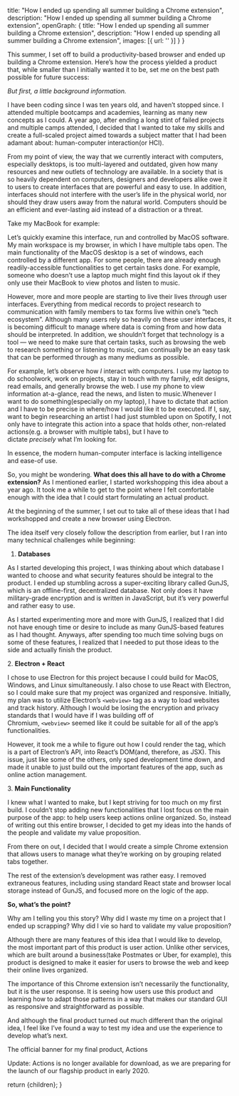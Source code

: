 
  title: "How I ended up spending all summer building a Chrome extension",
  description: "How I ended up spending all summer building a Chrome extension",
  openGraph: {
    title: "How I ended up spending all summer building a Chrome extension",
    description: "How I ended up spending all summer building a Chrome extension",
    images: [{ url: '' }]
  }
}

This summer, I set off to build a productivity-based browser and ended up building a Chrome extension. Here’s how the process yielded a product that, while smaller than I initially wanted it to be, set me on the best path possible for future success:

_But first, a little background information._

I have been coding since I was ten years old, and haven’t stopped since. I attended multiple bootcamps and academies, learning as many new concepts as I could. A year ago, after ending a long stint of failed projects and multiple camps attended, I decided that I wanted to take my skills and create a full-scaled project aimed towards a subject matter that I had been adamant about: human-computer interaction(or HCI).

From my point of view, the way that we currently interact with computers, especially desktops, is too multi-layered and outdated, given how many resources and new outlets of technology are available. In a society that is so heavily dependent on computers, designers and developers alike owe it to users to create interfaces that are powerful and easy to use. In addition, interfaces should not interfere with the user’s life in the physical world, nor should they draw users away from the natural world. Computers should be an efficient and ever-lasting aid instead of a distraction or a threat.

Take my MacBook for example:

<CldImage src="media/MyOldDesktopScreenshot.png" alt="The current state of my desktop" width="700" height="700" className="p-2 pt-0" />


Let’s quickly examine this interface, run and controlled by MacOS software. My main workspace is my browser, in which I have multiple tabs open. The main functionality of the MacOS desktop is a set of windows, each controlled by a different app. For some people, there are already enough readily-accessible functionalities to get certain tasks done. For example, someone who doesn’t use a laptop much might find this layout ok if they only use their MacBook to view photos and listen to music.

However, more and more people are starting to live their lives _through_ user interfaces. Everything from medical records to project research to communication with family members to tax forms live within one’s “tech ecosystem”. Although many users rely so heavily on these user interfaces, it is becoming difficult to manage where data is coming from and how data should be interpreted. In addition, we shouldn’t forget that technology is a tool — we need to make sure that certain tasks, such as browsing the web to research something or listening to music, can continually be an easy task that can be performed through as many mediums as possible.

For example, let’s observe how _I_ interact with computers. I use my laptop to do schoolwork, work on projects, stay in touch with my family, edit designs, read emails, and generally browse the web. I use my phone to view information at-a-glance, read the news, and listen to music.Whenever I want to do something(especially on my laptop), I have to dictate that action and I have to be precise in where/how I would like it to be executed. If I, say, want to begin researching an artist I had just stumbled upon on Spotify, I not only have to integrate this action into a space that holds other, non-related actions(e.g. a browser with multiple tabs), but I have to dictate _precisely_ what I’m looking for.

In essence, the modern human-computer interface is lacking intelligence and ease-of use.

So, you might be wondering. **What does this all have to do with a Chrome extension?** As I mentioned earlier, I started workshopping this idea about a year ago. It took me a while to get to the point where I felt comfortable enough with the idea that I could start formulating an actual product.

At the beginning of the summer, I set out to take all of these ideas that I had workshopped and create a new browser using Electron.

<CldImage src="media/HumaneBrowserMockup.png" alt="Humane browser mockup" width="700" height="700" className="p-2 pt-0" />


The idea itself very closely follow the description from earlier, but I ran into many technical challenges while beginning:

1.  **Databases**

As I started developing this project, I was thinking about which database I wanted to choose and what security features should be integral to the product. I ended up stumbling across a super-exciting library called GunJS, which is an offline-first, decentralized database. Not only does it have military-grade encryption and is written in JavaScript, but it’s very powerful and rather easy to use.

As I started experimenting more and more with GunJS, I realized that I did not have enough time or desire to include as many GunJS-based features as I had thought. Anyways, after spending too much time solving bugs on some of these features, I realized that I needed to put those ideas to the side and actually finish the product.

2. **Electron + React**

I chose to use Electron for this project because I could build for MacOS, Windows, and Linux simultaneously. I also chose to use React with Electron, so I could make sure that my project was organized and responsive. Initially, my plan was to utilize Electron’s `<webview>` tag as a way to load websites and track history. Although I would be losing the encryption and privacy standards that I would have if I was building off of Chromium, `<webview>` seemed like it could be suitable for all of the app’s functionalities.

However, it took me a while to figure out how I could render the tag, which is a part of Electron’s API, into React’s DOM(and, therefore, as JSX). This issue, just like some of the others, only sped development time down, and made it unable to just build out the important features of the app, such as online action management.

3. **Main Functionality**

I knew what I wanted to make, but I kept striving for too much on my first build. I couldn’t stop adding new functionalities that I lost focus on the main purpose of the app: to help users keep actions online organized. So, instead of writing out this entire browser, I decided to get my ideas into the hands of the people and validate my value proposition.

From there on out, I decided that I would create a simple Chrome extension that allows users to manage what they’re working on by grouping related tabs together.

The rest of the extension’s development was rather easy. I removed extraneous features, including using standard React state and browser local storage instead of GunJS, and focused more on the logic of the app.

**So, what’s the point?**

Why am I telling you this story? Why did I waste my time on a project that I ended up scrapping? Why did I vie so hard to validate my value proposition?

Although there are many features of this idea that I would like to develop, the most important part of this product is user action. Unlike other services, which are built around a business(take Postmates or Uber, for example), this product is designed to make it easier for users to browse the web and keep their online lives organized.

The importance of this Chrome extension isn’t necessarily the functionality, but it is the user response. It is seeing how users use this product and learning how to adapt those patterns in a way that makes our standard GUI as responsive and straightforward as possible.

And although the final product turned out much different than the original idea, I feel like I’ve found a way to test my idea and use the experience to develop what’s next.

<CldImage src="media/ActionsChromeExtBanner.jpg" alt="Actions Chrome extension banner" width="700" height="700" className="p-2 pt-0" />

The official banner for my final product, Actions

Update: Actions is no longer available for download, as we are preparing for the launch of our flagship product in early 2020.

  return <MdxLayout>{children}</MdxLayout>;
}